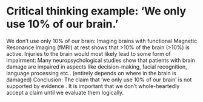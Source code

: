 # Critical thinking example: 'We only use 10% of our brain.'

We don’t use only 10% of our brain:
Imaging brains with functional Magnetic Resonance Imaging (fMRI) at rest shows that >10% of the brain (>10%) is active.
Injuries to the brain would most likely lead to some form of impairment:
Many neuropsychological studies show that patients with brain damage are impaired in aspects like decision-making, facial recognition, language processing etc.. 
(entirely depends on where in the brain is damaged)
Conclusion: The claim that ‘we only use 10% of our brain’ is not supported by evidence .
It is important that we don’t whole-heartedly accept a claim until we evaluate them logically. 

